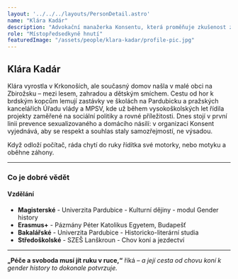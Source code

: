 ```yaml
---
layout: '../../../layouts/PersonDetail.astro'
name: "Klára Kadár"
description: "Advokační manažerka Konsentu, která proměňuje zkušenost ze státní správy v práci pro bezpečí a důstojnost všech."
role: "Místopředsedkyně hnutí"
featuredImage: "/assets/people/klara-kadar/profile-pic.jpg"
---
```


## Klára Kadár

Klára vyrostla v Krkonoších, ale současný domov našla v malé obci na Zbirožsku – mezi lesem, zahradou a dětským smíchem. Cestu od hor k brdským kopcům lemují zastávky ve školách na Pardubicku a pražských kancelářích Úřadu vlády a MPSV, kde už během vysokoškolských let řídila projekty zaměřené na sociální politiky a rovné příležitosti. Dnes stojí v první linii prevence sexualizovaného a domácího násilí: v organizaci Konsent vyjednává, aby se respekt a souhlas staly samozřejmostí, ne výsadou.

Když odloží počítač, ráda chytí do ruky řídítka své motorky, nebo motyku a oběhne záhony. 

---

### Co je dobré vědět

#### Vzdělání

- **Magisterské** - Univerzita Pardubice - Kulturní dějiny - modul Gender history
- **Erasmus+** - Pázmány Péter Katolikus Egyetem, Budapešť
- **Bakalářské** - Univerzita Pardubice - Historicko-literární studia
- **Středoškolské** - SZEŠ Lanškroun - Chov koní a jezdectví

---

**„Péče a svoboda musí jít ruku v ruce,“** říká – *a její cesta od chovu koní k gender history to dokonale potvrzuje.*
